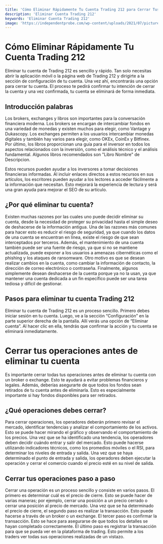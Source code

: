 ```yaml
---
title: 'Cómo Eliminar Rápidamente Tu Cuenta Trading 212 para Cerrar Tus Operaciones'
description: 'Eliminar Cuenta Trading 212'
keywords: 'Eliminar Cuenta Trading 212'
image: 'https://independentprobe.com/wp-content/uploads/2021/07/picture5-1024x452.png'
---
```


# Cómo Eliminar Rápidamente Tu Cuenta Trading 212

Eliminar tu cuenta de Trading 212 es sencillo y rápido. Tan solo necesitas abrir la aplicación móvil o la página web de Trading 212 y dirigirte a la sección de configuración de tu cuenta. Una vez ahí, encontrarás una opción para cerrar tu cuenta. El proceso te pedirá confirmar tu intención de cerrar la cuenta y una vez confirmada, tu cuenta se eliminará de forma inmediata.



## Introducción palabras

Los brokers, exchanges y libros son importantes para la conversación financiera moderna. Los brokers se encargan de intercambiar fondos en una variedad de monedas y existen muchos para elegir, como Vantage y Dukascopy. Los exchanges permiten a los usuarios intercambiar monedas digitales y también hay varios para elegir, como OKEx, CoinEx y Bitfinex. Por último, los libros proporcionan una guía para el inversor en todos los aspectos relacionados con la inversión, como el análisis técnico y el análisis fundamental. Algunos libros recomendados son "Libro Nombre" de Descripcion. 

Estos recursos pueden ayudar a los inversores a tomar decisiones financieras informadas. Al incluir enlaces directos a estos recursos en sus artículos, los escritores pueden ayudar a los lectores a acceder fácilmente a la información que necesitan. Esto mejorará la experiencia de lectura y será una gran ayuda para mejorar el SEO de su artículo.



## ¿Por qué eliminar tu cuenta?

Existen muchas razones por las cuales uno puede decidir eliminar su cuenta, desde la necesidad de proteger su privacidad hasta el simple deseo de deshacerse de la información antigua. Una de las razones más comunes para hacer esto es reducir el riesgo de seguridad, ya que cuando los datos de una cuenta se encuentran en línea, existe el riesgo de que sean interceptados por terceros. Además, el mantenimiento de una cuenta también puede ser una fuente de riesgo, ya que si no se mantiene actualizada, puede exponer a los usuarios a amenazas cibernéticas como el phishing y los ataques de ransomware. Otro motivo es que se desean realizar cambios en la cuenta, como cambiar la información de contacto, la dirección de correo electrónico o contraseña. Finalmente, algunos simplemente desean deshacerse de la cuenta porque ya no la usan, ya que mantener una cuenta dedicada a un fin específico puede ser una tarea tediosa y difícil de gestionar.



## Pasos para eliminar tu cuenta Trading 212

Eliminar tu cuenta de Trading 212 es un proceso sencillo. Primero debes iniciar sesión en tu cuenta. Luego, ve a la sección “Configuración” en la parte superior derecha de la pantalla. Allí verás una opción de “Eliminar cuenta”. Al hacer clic en ella, tendrás que confirmar la acción y tu cuenta se eliminará inmediatamente.

# Cerrar tus operaciones antes de eliminar tu cuenta

Es importante cerrar todas tus operaciones antes de eliminar tu cuenta con un broker o exchange. Esto te ayudará a evitar problemas financieros y legales. Además, deberías asegurarte de que todos los fondos sean retirados de tu cuenta antes de eliminarla. Esto es especialmente importante si hay fondos disponibles para ser retirados.



## ¿Qué operaciones debes cerrar?

Para cerrar operaciones, los operadores deberán primero revisar el mercado, identificar tendencias y analizar el comportamiento de los activos. Esto se puede hacer mirando el gráfico y observando el comportamiento de los precios. Una vez que se ha identificado una tendencia, los operadores deben decidir cuándo entrar y salir del mercado. Esto puede hacerse utilizando indicadores técnicos, como los promedios móviles o el RSI, para determinar los niveles de entrada y salida. Una vez que se haya determinado el punto de entrada y salida, los operadores deben ejecutar la operación y cerrar el comercio cuando el precio esté en su nivel de salida.



## Cerrar tus operaciones paso a paso

Cerrar una operación es un proceso sencillo y consiste en varios pasos. El primero es determinar cuál es el precio de cierre. Esto se puede hacer de varias maneras; por ejemplo, cerrar una posición a un precio cerrado o cerrar una posición al precio de mercado. Una vez que se ha determinado el precio de cierre, el segundo paso es realizar la transacción. Esto puede hacerse a través de un broker o un exchange. El tercer paso es confirmar la transacción. Esto se hace para asegurarse de que todos los detalles se hayan completado correctamente. El último paso es registrar la transacción para que se pueda ver en la plataforma de trading. Esto permite a los traders ver todas sus operaciones realizadas de un vistazo.

